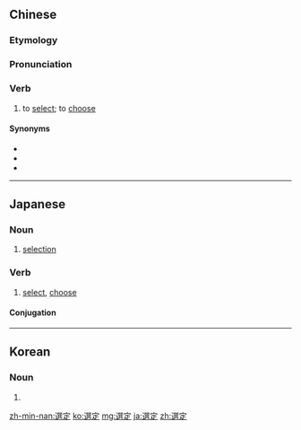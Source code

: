 {{also|选定}}
==Chinese==
{{zh-forms|s=选定}}

===Etymology===
{{zh-compound|選|定|to choose, select|to decide, determine}}

===Pronunciation===
{{zh-pron
|m=xuǎndìng
|c=syun2 ding6
|h=pfs=sién-thin
|mn=soán-tēng
|cat=v
}}

===Verb===
{{zh-verb}}

# to [[select]]; to [[choose]]

====Synonyms====
* {{zh-l|抉擇}}
* {{zh-l|挑選}}
* {{zh-l|選擇}}

----

==Japanese==
{{ja-kanjitab|せん|てい|yomi=on}}

===Noun===
{{ja-noun|せんてい}}

# [[selection]]
#: {{ja-usex|'''選定'''作業が行われた。|'''せんてい''' さぎょう が おこなわれた。|The selection procedure was carried out.}}

===Verb===
{{ja-verb-suru|せんてい}}

# [[select]], [[choose]]

====Conjugation====
{{ja-suru|せんてい}}

----

==Korean==
{{ko-hanjatab}}

===Noun===
{{ko-noun|hangeul=선정}}

# {{hanja form of|선정|selection}}

[[zh-min-nan:選定]]
[[ko:選定]]
[[mg:選定]]
[[ja:選定]]
[[zh:選定]]